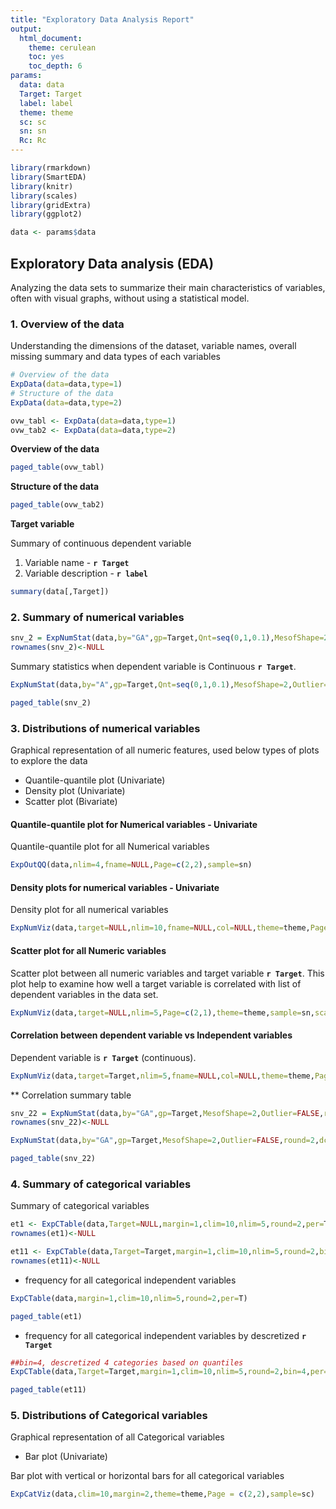 ---
title: "Exploratory Data Analysis Report"
output:
  html_document: 
    theme: cerulean
    toc: yes
    toc_depth: 6
params:
  data: data
  Target: Target
  label: label
  theme: theme
  sc: sc
  sn: sn
  Rc: Rc
---
  
```{r setup, include=FALSE}
library(rmarkdown)
library(SmartEDA)
library(knitr)
library(scales)
library(gridExtra)
library(ggplot2)

data <- params$data

```
  
## Exploratory Data analysis (EDA)
Analyzing the data sets to summarize their main characteristics of variables, often with visual graphs, without using a statistical model. 

### 1. Overview of the data
Understanding the dimensions of the dataset, variable names, overall missing summary and data types of each variables


```{r od_1,warning=FALSE,eval=F,include=T}
# Overview of the data
ExpData(data=data,type=1)
# Structure of the data
ExpData(data=data,type=2)
```

```{r od_2,warning=FALSE,eval=T,include=F}
ovw_tabl <- ExpData(data=data,type=1)
ovw_tab2 <- ExpData(data=data,type=2)
```

**Overview of the data**
```{r od_3,warning=FALSE,eval=T,render=ovw_tabl,echo=F}
paged_table(ovw_tabl)
```

**Structure of the data**
```{r od_32,warning=FALSE,eval=T,render=ovw_tab2,echo=F}
paged_table(ovw_tab2)
```

**Target variable**

Summary of continuous dependent variable

  1. Variable name - **`r Target `**
  2. Variable description - **`r label `**

```{r dv-r,warning=FALSE,eval=T,include=F}
summary(data[,Target])
```

### 2. Summary of numerical variables

```{r snv_all,warning=FALSE,eval=T,include=F}
snv_2 = ExpNumStat(data,by="GA",gp=Target,Qnt=seq(0,1,0.1),MesofShape=2,Outlier=TRUE,round=2)
rownames(snv_2)<-NULL
```

Summary statistics when dependent variable is Continuous **`r Target `**. 

```{r snv_2, warning=FALSE,eval=F,include=T}
ExpNumStat(data,by="A",gp=Target,Qnt=seq(0,1,0.1),MesofShape=2,Outlier=TRUE,round=2)
```

```{r snv_2.1,warning=FALSE,eval=T,render=snv_2,echo=F}
paged_table(snv_2)
```

### 3. Distributions of numerical variables
Graphical representation of all numeric features, used below types of plots to explore the data

  * Quantile-quantile plot (Univariate)
  * Density plot (Univariate)
  * Scatter plot (Bivariate)

#### Quantile-quantile plot for Numerical variables - Univariate  
Quantile-quantile plot for all Numerical variables

```{r snv2_new,warning=FALSE,eval=T,include=T,fig.align='center',fig.height=10,fig.width=10}
ExpOutQQ(data,nlim=4,fname=NULL,Page=c(2,2),sample=sn)
```
    
#### Density plots for numerical variables - Univariate
Density plot for all numerical variables

```{r snv2,warning=FALSE,eval=T,include=T,fig.align='center',fig.height=10,fig.width=10}
ExpNumViz(data,target=NULL,nlim=10,fname=NULL,col=NULL,theme=theme,Page=c(2,2),sample=sn)
```

#### Scatter plot for all Numeric variables
Scatter plot between all numeric variables and target variable **`r Target `**.
This plot help to examine how well a target variable is correlated with list of dependent variables in the data set.

```{r snv223,warning=FALSE,eval=T,include=T,fig.align='center',fig.height=10,fig.width=10}
ExpNumViz(data,target=NULL,nlim=5,Page=c(2,1),theme=theme,sample=sn,scatter=TRUE)
```


#### Correlation between dependent variable vs Independent variables

Dependent variable is **`r Target `** (continuous). 

```{r snv1,warning=FALSE,eval=T,include=T,fig.align='center',fig.height=10,fig.width=10}
ExpNumViz(data,target=Target,nlim=5,fname=NULL,col=NULL,theme=theme,Page=c(2,2),sample=sn)
```

** Correlation summary table

```{r eda_400, eval=T,include=F}
snv_22 = ExpNumStat(data,by="GA",gp=Target,MesofShape=2,Outlier=FALSE,round=2,dcast=T,val="cor")
rownames(snv_22)<-NULL

```

```{r eda_400.1, warning=FALSE,eval=F,include=T}
ExpNumStat(data,by="GA",gp=Target,MesofShape=2,Outlier=FALSE,round=2,dcast=T,val="cor")
```

```{r eda_400.2,warning=FALSE,eval=T,render=snv_22,echo=F}
paged_table(snv_22)
```

### 4. Summary of categorical variables
Summary of categorical variables

```{r eda_4, eval=T,include=F}
et1 <- ExpCTable(data,Target=NULL,margin=1,clim=10,nlim=5,round=2,per=T)
rownames(et1)<-NULL
```

```{r eda_41, eval=T,include=F}
et11 <- ExpCTable(data,Target=Target,margin=1,clim=10,nlim=5,round=2,bin=4,per=T)
rownames(et11)<-NULL
```
  * frequency for all categorical independent variables

```{r e4.1, warning=FALSE,eval=F,include=T}
ExpCTable(data,margin=1,clim=10,nlim=5,round=2,per=T)
```

```{r e4.1.1,warning=FALSE,eval=T,render=et1,echo=F}
paged_table(et1)
```

 * frequency for all categorical independent variables by descretized **`r Target `**

```{r e4.2, warning=FALSE,eval=F,include=T}
##bin=4, descretized 4 categories based on quantiles
ExpCTable(data,Target=Target,margin=1,clim=10,nlim=5,round=2,bin=4,per=T)
```

```{r e4.2.1,warning=FALSE,eval=T,render=et11,echo=F}
paged_table(et11)
```

### 5. Distributions of Categorical variables
Graphical representation of all Categorical variables

  * Bar plot (Univariate)
 
Bar plot with vertical or horizontal bars for all categorical variables

```{r bp1,warning=FALSE,eval=T,include=T,fig.align='center',fig.height=10,fig.width=10}
ExpCatViz(data,clim=10,margin=2,theme=theme,Page = c(2,2),sample=sc)
```
